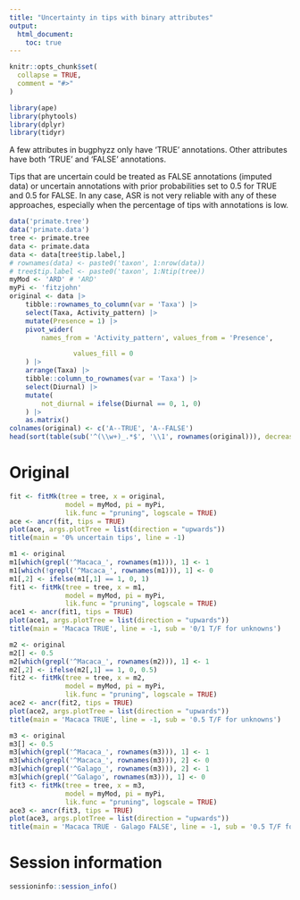 ```yaml
---
title: "Uncertainty in tips with binary attributes"
output:
  html_document:
    toc: true
---
```


```r
knitr::opts_chunk$set(
  collapse = TRUE,
  comment = "#>"
)
```

```r
library(ape)
library(phytools)
library(dplyr)
library(tidyr)
```

A few attributes in bugphyzz only have 'TRUE' annotations.
Other attributes have both 'TRUE' and 'FALSE' annotations.

Tips that are uncertain could be treated as FALSE annotations (imputed data) or 
uncertain annotations with prior probabilities set to 0.5 for TRUE and 0.5 for
FALSE. In any case, ASR is not very reliable with any of these approaches,
especially when the percentage of tips with annotations is low.

```r
data('primate.tree')
data('primate.data')
tree <- primate.tree
data <- primate.data
data <- data[tree$tip.label,]
# rownames(data) <- paste0('taxon', 1:nrow(data))
# tree$tip.label <- paste0('taxon', 1:Ntip(tree))
myMod <- 'ARD' # 'ARD'
myPi <- 'fitzjohn'
original <- data |>
    tibble::rownames_to_column(var = 'Taxa') |>
    select(Taxa, Activity_pattern) |>
    mutate(Presence = 1) |>
    pivot_wider(
        names_from = 'Activity_pattern', values_from = 'Presence',

                values_fill = 0
    ) |>
    arrange(Taxa) |>
    tibble::column_to_rownames(var = 'Taxa') |>
    select(Diurnal) |> 
    mutate(
        not_diurnal = ifelse(Diurnal == 0, 1, 0)
    ) |> 
    as.matrix()
colnames(original) <- c('A--TRUE', 'A--FALSE')
head(sort(table(sub('^(\\w+)_.*$', '\\1', rownames(original))), decreasing = TRUE))
```


# Original

```r
fit <- fitMk(tree = tree, x = original,
              model = myMod, pi = myPi,
              lik.func = "pruning", logscale = TRUE)
ace <- ancr(fit, tips = TRUE)
plot(ace, args.plotTree = list(direction = "upwards"))
title(main = '0% uncertain tips', line = -1)
```


```r
m1 <- original
m1[which(grepl('^Macaca_', rownames(m1))), 1] <- 1
m1[which(!grepl('^Macaca_', rownames(m1))), 1] <- 0
m1[,2] <- ifelse(m1[,1] == 1, 0, 1)
fit1 <- fitMk(tree = tree, x = m1,
              model = myMod, pi = myPi,
              lik.func = "pruning", logscale = TRUE)
ace1 <- ancr(fit1, tips = TRUE)
plot(ace1, args.plotTree = list(direction = "upwards"))
title(main = 'Macaca TRUE', line = -1, sub = '0/1 T/F for unknowns')
```

```r
m2 <- original
m2[] <- 0.5
m2[which(grepl('^Macaca_', rownames(m2))), 1] <- 1
m2[,2] <- ifelse(m2[,1] == 1, 0, 0.5)
fit2 <- fitMk(tree = tree, x = m2,
              model = myMod, pi = myPi,
              lik.func = "pruning", logscale = TRUE)
ace2 <- ancr(fit2, tips = TRUE)
plot(ace2, args.plotTree = list(direction = "upwards"))
title(main = 'Macaca TRUE', line = -1, sub = '0.5 T/F for unknowns')
```


```r
m3 <- original
m3[] <- 0.5
m3[which(grepl('^Macaca_', rownames(m3))), 1] <- 1
m3[which(grepl('^Macaca_', rownames(m3))), 2] <- 0
m3[which(grepl('^Galago_', rownames(m3))), 2] <- 1
m3[which(grepl('^Galago', rownames(m3))), 1] <- 0
fit3 <- fitMk(tree = tree, x = m3,
              model = myMod, pi = myPi,
              lik.func = "pruning", logscale = TRUE)
ace3 <- ancr(fit3, tips = TRUE)
plot(ace3, args.plotTree = list(direction = "upwards"))
title(main = 'Macaca TRUE - Galago FALSE', line = -1, sub = '0.5 T/F for unknowns')
```


# Session information

```r
sessioninfo::session_info()
```

